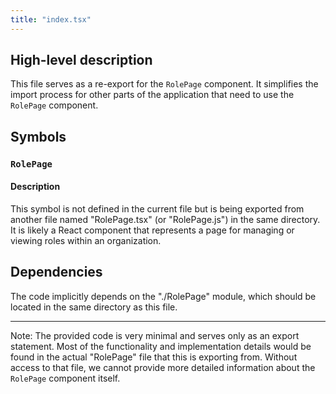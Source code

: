 ```yaml
---
title: "index.tsx"
---
```


## High-level description
This file serves as a re-export for the `RolePage` component. It simplifies the import process for other parts of the application that need to use the `RolePage` component.

## Symbols

### `RolePage`
#### Description
This symbol is not defined in the current file but is being exported from another file named "RolePage.tsx" (or "RolePage.js") in the same directory. It is likely a React component that represents a page for managing or viewing roles within an organization.

## Dependencies
The code implicitly depends on the "./RolePage" module, which should be located in the same directory as this file.

---

Note: The provided code is very minimal and serves only as an export statement. Most of the functionality and implementation details would be found in the actual "RolePage" file that this is exporting from. Without access to that file, we cannot provide more detailed information about the `RolePage` component itself.